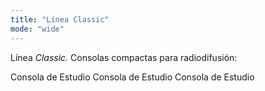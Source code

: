 ```yaml
---
title: "Línea Classic"
mode: "wide"
---
```


Línea _Classic._ Consolas compactas para radiodifusión:

<CardGroup cols={3}>
  <Card title="DX816 / DX822" href="DX816/816-resumen">
    Consola de Estudio
  </Card>
  <Card title="D612" href="612/612-resumen">
    Consola de Estudio
  </Card>
  <Card title="MiniMixer" href="minimixer/minimixer-resumen">
    Consola de Estudio
  </Card>
</CardGroup>